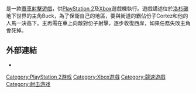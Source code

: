 {{NoteTA
| G1 =Games
}}

{{vgname|187生死極速|en=187 Ride or Die}}是一款[[竞速游戏|賽車]][[射擊遊戲|射擊遊戲]]，供[[PlayStation_2|PlayStation 2]]及[[Xbox_(遊戲機)|Xbox]]遊戲機執行。遊戲講述位於[[洛杉磯|洛杉磯]]地下世界的主角Buck，為了保衛自己的地區，要與街道的霸佔份子Cortez和他的人馬一決高下。主再需在車上向敵對份子射擊，逐步收復西岸，如果任務失敗主角會死掉。

== 外部連結 ==

* {{Official|http://www.187game.com 遊戲官網}}

{{DEFAULTSORT:187 Ride or Die}}
[[Category:PlayStation_2游戏|Category:PlayStation 2游戏]]
[[Category:Xbox遊戲|Category:Xbox遊戲]]
[[Category:競速遊戲|Category:競速遊戲]]
[[Category:射击游戏|Category:射击游戏]]

{{射击游戏小作品}}
{{竞速游戏小作品}}